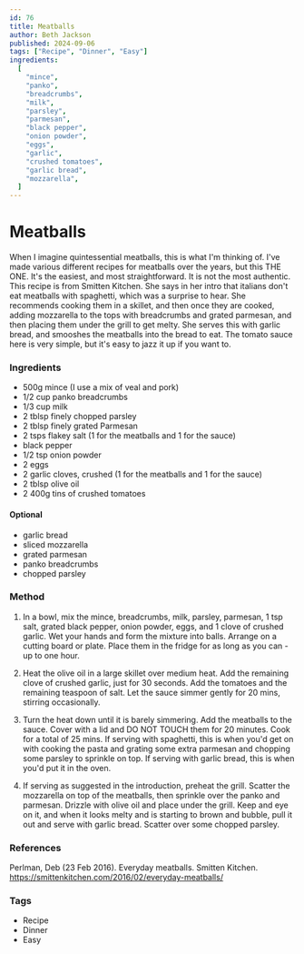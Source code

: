 ```yaml
---
id: 76
title: Meatballs
author: Beth Jackson
published: 2024-09-06
tags: ["Recipe", "Dinner", "Easy"]
ingredients:
  [
    "mince",
    "panko",
    "breadcrumbs",
    "milk",
    "parsley",
    "parmesan",
    "black pepper",
    "onion powder",
    "eggs",
    "garlic",
    "crushed tomatoes",
    "garlic bread",
    "mozzarella",
  ]
---
```


# Meatballs

<BlogTextWrapper>

When I imagine quintessential meatballs, this is what I'm thinking of. I've made various different recipes for meatballs over the years, but this THE ONE. It's the easiest, and most straightforward. It is not the most authentic. This recipe is from Smitten Kitchen. She says in her intro that italians don't eat meatballs with spaghetti, which was a surprise to hear. She recommends cooking them in a skillet, and then once they are cooked, adding mozzarella to the tops with breadcrumbs and grated parmesan, and then placing them under the grill to get melty. She serves this with garlic bread, and smooshes the meatballs into the bread to eat. The tomato sauce here is very simple, but it's easy to jazz it up if you want to.

</BlogTextWrapper>

<BlogTextWrapper>

### Ingredients

- 500g mince (I use a mix of veal and pork)
- 1/2 cup panko breadcrumbs
- 1/3 cup milk
- 2 tblsp finely chopped parsley
- 2 tblsp finely grated Parmesan
- 2 tsps flakey salt (1 for the meatballs and 1 for the sauce)
- black pepper
- 1/2 tsp onion powder
- 2 eggs
- 2 garlic cloves, crushed (1 for the meatballs and 1 for the sauce)
- 2 tblsp olive oil
- 2 400g tins of crushed tomatoes

#### Optional

- garlic bread
- sliced mozzarella
- grated parmesan
- panko breadcrumbs
- chopped parsley

</BlogTextWrapper>

<BlogTextWrapper>

### Method

1. In a bowl, mix the mince, breadcrumbs, milk, parsley, parmesan, 1 tsp salt, grated black pepper, onion powder, eggs, and 1 clove of crushed garlic. Wet your hands and form the mixture into balls. Arrange on a cutting board or plate. Place them in the fridge for as long as you can - up to one hour.

2. Heat the olive oil in a large skillet over medium heat. Add the remaining clove of crushed garlic, just for 30 seconds. Add the tomatoes and the remaining teaspoon of salt. Let the sauce simmer gently for 20 mins, stirring occasionally.

3. Turn the heat down until it is barely simmering. Add the meatballs to the sauce. Cover with a lid and DO NOT TOUCH them for 20 minutes. Cook for a total of 25 mins. If serving with spaghetti, this is when you'd get on with cooking the pasta and grating some extra parmesan and chopping some parsley to sprinkle on top. If serving with garlic bread, this is when you'd put it in the oven.

<Timer inputHours={0} inputMinutes={25} inputSeconds={0} />

4. If serving as suggested in the introduction, preheat the grill. Scatter the mozzarella on top of the meatballs, then sprinkle over the panko and parmesan. Drizzle with olive oil and place under the grill. Keep and eye on it, and when it looks melty and is starting to brown and bubble, pull it out and serve with garlic bread. Scatter over some chopped parsley.

</BlogTextWrapper>

<BlogTextWrapper>

### References

Perlman, Deb (23 Feb 2016). Everyday meatballs. Smitten Kitchen. https://smittenkitchen.com/2016/02/everyday-meatballs/

</BlogTextWrapper>

<BlogTextWrapper>

### Tags

- Recipe
- Dinner
- Easy

</BlogTextWrapper>
